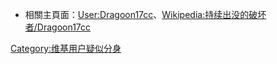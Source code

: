 *相關主頁面：[[User:Dragoon17cc|User:Dragoon17cc]]、[[Wikipedia:持续出没的破坏者/Dragoon17cc|Wikipedia:持续出没的破坏者/Dragoon17cc]]


[[Category:维基用户疑似分身|Category:维基用户疑似分身]]